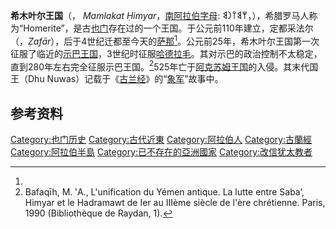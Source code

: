 {{Infobox Former Country
|native_name = مملكة حِمْيَر
|conventional_long_name = 希木叶尔王国
|common_name = 希木叶尔王国
|national_motto = 
|continent = 亚洲
|region    = 中东
|country   = 也门
|era       = [[古代史|古代]]
|government_type = 君主制
|year_start  = 公元前110年
|year_end    = 公元525年
|event_start = 
|event_end   = 
|p1          = 
|flag_p1     = 
|s1          = 阿克苏姆王国
|flag_s1     = 
|image_coat  = 
|image_map   = Map_of_Aksum_and_South_Arabia_ca._230_AD.jpg
|image_map_caption  = 公元3世纪时的希木叶尔王国（红色）
|capital          = 采法尔<br />[[萨那|萨那]]（自4世纪起）<ref name="brit">Encyclopaedia Britannica, ''Himyar'' [http://www.britannica.com/topic/Himyar]</ref>
|common_languages = [[希木叶尔语|希木叶尔语]]
|religion         =  [[阿拉伯多神教|阿拉伯多神教]] <br /> [[犹太教|犹太教]]（公元390年后）
|currency     = 
|title_leader = [[国王|国王]]
|leader1      = [[Shammar_Yahri'sh|Shammar Yahri'sh]]
|year_leader1 = 275-300 CE
|leader2      = [[Tubba_Abu_Karab_As'ad|Abu Karab As'ad]]
|year_leader2 = 390–420 CE
|leader3      = [[祖·努瓦斯|祖·努瓦斯]]（Dhu Nuwas）
|year_leader3 = 510s-525 CE
}}

'''希木叶尔王国'''（{{lang-ar|مملكة حِمْيَر}}， ''Mamlakat Ḥimyar''，[[南阿拉伯字母|南阿拉伯字母]]: 𐩢𐩣𐩺𐩧𐩣，{{lang-he|ממלכת חִמְיָר}}），希腊罗马人称为“Homerite”，是古[[也门|也门]]存在过的一个王国。于公元前110年建立，定都采法尔（{{lang-ar|ظفار}}，''Ẓafār''），后于4世纪迁都至今天的[[萨那|萨那]]<ref name="brit"/>。公元前25年，希木叶尔王国第一次征服了临近的[[示巴王国|示巴王国]]，3世纪时征服[[哈德拉毛|哈德拉毛]]。其对示巴的政治控制不太稳定，直到280年左右完全征服示巴王国。<ref>Bafaqīh, M. ‛A., L'unification du Yémen antique. La lutte entre Saba’, Himyar et le Hadramawt de Ier au IIIème siècle de l'ère chrétienne. Paris, 1990 (Bibliothèque de Raydan, 1).</ref>525年亡于[[阿克苏姆王国|阿克苏姆王国]]的入侵。其末代国王{{tsl|en|Dhu Nuwas|祖·努瓦斯}}（Dhu Nuwas）记载于《[[古兰经|古兰经]]》的“[[象军|象军]]”故事中。

==参考资料==
{{reflist}}

[[Category:也门历史|Category:也门历史]]
[[Category:古代近東|Category:古代近東]]
[[Category:阿拉伯人|Category:阿拉伯人]]
[[Category:古蘭經|Category:古蘭經]]
[[Category:阿拉伯半島|Category:阿拉伯半島]]
[[Category:已不存在的亞洲國家|Category:已不存在的亞洲國家]]
[[Category:改信犹太教者|Category:改信犹太教者]]